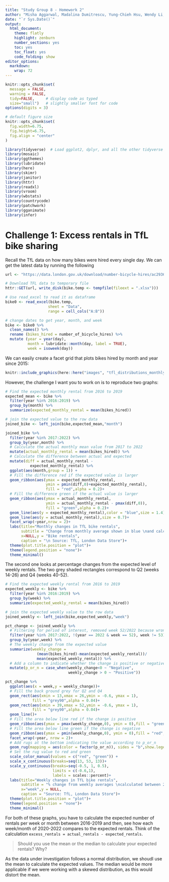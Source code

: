 ```yaml
---
title: "Study Group 8 - Homework 2"
author: "Misha Aggarwal, Madalina Dumitrescu, Yung-Chieh Hsu, Wendy Li, Christoph Plachutta, Tianyi Zhang"
date: "`r Sys.Date()`"
output:
  html_document:
    theme: flatly
    highlight: zenburn
    number_sections: yes
    toc: yes
    toc_float: yes
    code_folding: show
editor_options: 
  markdown: 
    wrap: 72
---
```


```r
knitr::opts_chunk$set(
  message = FALSE, 
  warning = FALSE, 
  tidy=FALSE,     # display code as typed
  size="small")   # slightly smaller font for code
options(digits = 3)

# default figure size
knitr::opts_chunk$set(
  fig.width=6.75, 
  fig.height=6.75,
  fig.align = "center"
)
```

```r
library(tidyverse)  # Load ggplot2, dplyr, and all the other tidyverse packages
library(mosaic)
library(ggthemes)
library(lubridate)
library(here)
library(skimr)
library(janitor)
library(httr)
library(readxl)
library(vroom)
library(wbstats)
library(countrycode)
library(patchwork)
library(gganimate)
library(infer)
```


# Challenge 1: Excess rentals in TfL bike sharing

Recall the TfL data on how many bikes were hired every single day. We
can get the latest data by running the following

```r

url <- "https://data.london.gov.uk/download/number-bicycle-hires/ac29363e-e0cb-47cc-a97a-e216d900a6b0/tfl-daily-cycle-hires.xlsx"

# Download TFL data to temporary file
httr::GET(url, write_disk(bike.temp <- tempfile(fileext = ".xlsx")))

# Use read_excel to read it as dataframe
bike0 <- read_excel(bike.temp,
                   sheet = "Data",
                   range = cell_cols("A:B"))

# change dates to get year, month, and week
bike <- bike0 %>% 
  clean_names() %>% 
  rename (bikes_hired = number_of_bicycle_hires) %>% 
  mutate (year = year(day),
          month = lubridate::month(day, label = TRUE),
          week = isoweek(day))

```

We can easily create a facet grid that plots bikes hired by month and
year since 2015:

```r
knitr::include_graphics(here::here("images", "tfl_distributions_monthly.png"), error = FALSE)
```

However, the challenge I want you to work on is to reproduce two graphs:

```r

# Find the expected monthly rental from 2016 to 2019
expected_mean <- bike %>% 
  filter(year %in% 2016:2019) %>% 
  group_by(month) %>% 
  summarize(expected_monthly_rental = mean(bikes_hired))

# join the expected value to the row data
joined_bike <- left_join(bike,expected_mean,"month")

joined_bike %>% 
  filter(year %in% 2017:2022) %>% 
  group_by(year,month) %>% 
  # Calculate the actual monthly mean value from 2017 to 2022
  mutate(actual_monthly_rental = mean(bikes_hired)) %>% 
  # Calculate the difference between actual and expected
  mutate(diff = actual_monthly_rental - 
           expected_monthly_rental) %>%
  ggplot(aes(month,group = 1)) + 
  # Fill the difference red if the expected value is larger
  geom_ribbon(aes(ymax = expected_monthly_rental,
                  ymin = pmin(diff,0)+expected_monthly_rental),
                  fill = "red",alpha = 0.2)+
  # Fill the difference green if the actual value is larger
  geom_ribbon(aes(ymax = actual_monthly_rental,
                  ymin = actual_monthly_rental - pmax(diff,0)),
                  fill = "green",alpha = 0.2)+
  geom_line(aes(y = expected_monthly_rental),color = "blue",size = 1.4) +
  geom_line(aes(y = actual_monthly_rental),size = 0.7)+
  facet_wrap(~year,nrow = 2)+
  labs(title="Monthly changes in TfL bike rentals",
       subtitle = "Change from monthly average shown in blue \nand calculated between 2016-2019",
       x=NULL,y = "Bike rentals",
       caption = "\n Source: TfL, London Data Store")+
  theme(plot.title.position = "plot")+
  theme(legend.position = "none")+
  theme_minimal()

```

The second one looks at percentage changes from the expected level of
weekly rentals. The two grey shaded rectangles correspond to Q2 (weeks
14-26) and Q4 (weeks 40-52).

```r

# Find the expected weekly rental from 2016 to 2019
expected_weekly <- bike %>% 
  filter(year %in% 2016:2019) %>% 
  group_by(week) %>% 
  summarize(expected_weekly_rental = mean(bikes_hired))

# join the expected weekly value to the row data
joined_weekly <- left_join(bike,expected_weekly,"week")

pct_change <- joined_weekly %>% 
  # Filtering for period of interest, removed week 52/2022 because wrongly graphed and all weeks 53 because not representative average
  filter(year %in% 2017:2022, !(year == 2022 & week == 52), week != 53) %>% 
  group_by(year,week) %>% 
  # The weekly change from the expected value
  summarize(weekly_change = 
              (mean(bikes_hired)-mean(expected_weekly_rental))/
              mean(expected_weekly_rental)) %>% 
  # Add a column to indicate whether the change is positive or negative
  mutate(p_or_n = case_when(weekly_change<0 ~ "Negative",
                            weekly_change > 0 ~ "Positive"))

pct_change %>% 
  ggplot(aes(x = week,y = weekly_change))+
  # Fill the back ground grey for Q2 and Q4
  geom_rect(aes(xmin = 13,xmax = 26,ymin = -0.6, ymax = 1),
            fill = "grey90",alpha = 0.04)+
  geom_rect(aes(xmin = 39,xmax = 52,ymin = -0.6, ymax = 1),
            fill = "grey90",alpha = 0.04)+
  geom_line()+
  # Fill the area below line red if the change is positive
  geom_ribbon(aes(ymax = pmax(weekly_change,0), ymin = 0),fill = "green",alpha = 0.2)+
  # Fill the area below line green if the change is negative
  geom_ribbon(aes(ymax = pmin(weekly_change,0), ymin = 0),fill = "red",alpha = 0.2)+
  facet_wrap(~year, nrow = 2)+
  # Add rugs at the bottom indicating the value according to p_or_n
  geom_rug(mapping = aes(color = factor(p_or_n)), sides = "b",show.legend = FALSE) +
  # Set the rug value to red and green
  scale_color_manual(values = c("red", "green")) +
  scale_x_continuous(breaks=seq(13, 53, 13))+
  scale_y_continuous(breaks=seq(-0.5, 1, 0.5),
                     limits = c(-0.6,1),
                     labels = scales::percent)+
  labs(title="Weekly changes in TfL bike rentals",
       subtitle = "% change from weekly averages \ncalculated between 2016-2019",
       x="week",y = NULL,
       caption = "Source: TfL, London Data Store")+
  theme(plot.title.position = "plot")+
  theme(legend.position = "none")+
  theme_minimal()

```

For both of these graphs, you have to calculate the expected number of
rentals per week or month between 2016-2019 and then, see how each
week/month of 2020-2022 compares to the expected rentals. Think of the
calculation `excess_rentals = actual_rentals - expected_rentals`.

> Should you use the mean or the median to calculate your expected rentals? Why?

As the data under investigation follows a normal distribution, we shoudl use the mean to calculate the expected values. The median would be more applicable if we were working with a skewed distribution, as this would distort the mean.